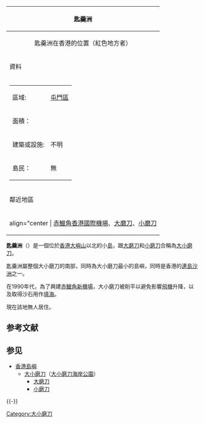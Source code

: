 {| border="1" cellspacing="0" align="right" cellpadding="2" style = "margin-left: 0.5em;"
|-----
! bgcolor="#66FF00" | 匙羹洲
|-----
| align="center" | 匙羹洲在香港的位置（紅色地方者）</span>
|-----
! bgcolor="#66FF00" | 資料
|-----
|
{| align="center"
|-----
| 區域: || [[屯門區|屯門區]]
|-----
| 面積： || {{Convert|0.0037|sqkm|acre|0|link=on}}
|-----
| 建築或設施: || 不明
|-----
| 島民： || 無
|}
|-----
! bgcolor="#66FF00" | 鄰近地區
|-----
| align="center | [[赤鱲角|赤鱲角]][[香港國際機場|香港國際機場]]、[[大磨刀|大磨刀]]、[[小磨刀|小磨刀]]
|}

'''匙羹洲'''（{{lang-en|Tsz Kan Chau}}）是一個位於[[香港|香港]][[大嶼山|大嶼山]]以北的小[[島|島]]，跟[[大磨刀|大磨刀]]和[[小磨刀|小磨刀]]合稱為[[大小磨刀|大小磨刀]]。

匙羹洲屬整個大小磨刀的南部，同時為大小磨刀最小的島嶼，同時是香港的[[連島沙洲|連島沙洲]]之一。

在1990年代，為了興建[[赤鱲角|赤鱲角]][[香港國際機場|新機場]]，大小磨刀被削平以避免影響[[飛機|飛機]]升降，以及取得沙石用作[[填海|填海]]。

現在該地無人居住。

== 参考文献 ==
{{Reflist}}

== 参见 ==
{{Portal|香港|岛屿}}
* [[香港島嶼|香港島嶼]]
** [[大小磨刀|大小磨刀]]（[[大小磨刀海岸公園|大小磨刀海岸公園]]）
*** [[大磨刀|大磨刀]]
*** [[小磨刀|小磨刀]]

{{-}}
{{香港島嶼}}

[[Category:大小磨刀|Category:大小磨刀]]